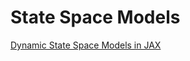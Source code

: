 # State Space Models  {.unnumbered}

[Dynamic State Space Models in JAX](https://github.com/probml/dynamax)